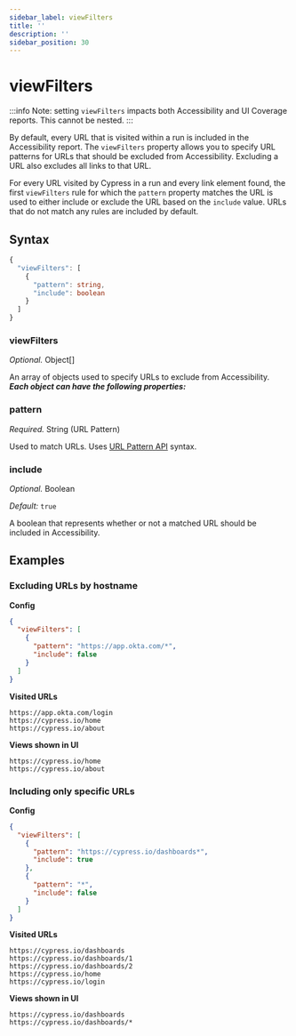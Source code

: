 ```yaml
---
sidebar_label: viewFilters
title: ''
description: ''
sidebar_position: 30
---
```


# viewFilters

:::info
Note: setting `viewFilters` impacts both Accessibility and UI Coverage reports.
This cannot be nested.
:::

By default, every URL that is visited within a run is included in the Accessibility report. The `viewFilters` property allows you to specify URL patterns for URLs that should be excluded from Accessibility. Excluding a URL also excludes all links to that URL.

For every URL visited by Cypress in a run and every link element found, the first `viewFilters` rule for which the `pattern` property matches the URL is used to either include or exclude the URL based on the `include` value. URLs that do not match any rules are included by default.

## Syntax <a href="#syntax" id="syntax"></a>

```typescript
{
  "viewFilters": [
    {
      "pattern": string,
      "include": boolean
    }
  ]
}
```

### viewFilters <a href="#viewfilters" id="viewfilters"></a>

_Optional._ Object\[]

An array of objects used to specify URLs to exclude from Accessibility. _**Each object can have the following properties:**_

### pattern <a href="#pattern" id="pattern"></a>

_Required._ String (URL Pattern)

Used to match URLs. Uses [URL Pattern API](https://developer.mozilla.org/en-US/docs/Web/API/URL_Pattern_API) syntax.

### include <a href="#include" id="include"></a>

_Optional._ Boolean

_Default:_ `true`

A boolean that represents whether or not a matched URL should be included in Accessibility.

## Examples <a href="#examples" id="examples"></a>

### Excluding URLs by hostname <a href="#excluding-urls-by-hostname" id="excluding-urls-by-hostname"></a>

**Config**

```json
{
  "viewFilters": [
    {
      "pattern": "https://app.okta.com/*",
      "include": false
    }
  ]
}
```

**Visited URLs**

```
https://app.okta.com/login
https://cypress.io/home
https://cypress.io/about
```

**Views shown in UI**

```
https://cypress.io/home
https://cypress.io/about
```

### Including only specific URLs <a href="#including-only-specific-urls" id="including-only-specific-urls"></a>

**Config**

```json
{
  "viewFilters": [
    {
      "pattern": "https://cypress.io/dashboards*",
      "include": true
    },
    {
      "pattern": "*",
      "include": false
    }
  ]
}
```

**Visited URLs**

```
https://cypress.io/dashboards
https://cypress.io/dashboards/1
https://cypress.io/dashboards/2
https://cypress.io/home
https://cypress.io/login
```

**Views shown in UI**

```
https://cypress.io/dashboards
https://cypress.io/dashboards/*
```
